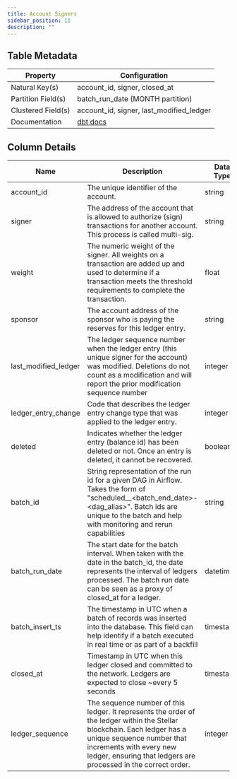 ```yaml
---
title: Account Signers
sidebar_position: 11
description: ""
---
```


<div className="scoped-data-dictionary-table">

## Table Metadata

| Property | Configuration |
| --- | --- |
| Natural Key(s) | account_id, signer, closed_at |
| Partition Field(s) | batch_run_date (MONTH partition) |
| Clustered Field(s) | account_id, signer, last_modified_ledger |
| Documentation | [dbt docs](http://www.stellar-dbt-docs.com/#!/source/source.stellar_dbt_public.crypto_stellar.account_signers) |

## Column Details

| Name | Description | Data Type | Domain Values | Required? | Notes |
| --- | --- | --- | --- | --- | --- |
| account_id | The unique identifier of the account. | string |  | Yes |  |
| signer | The address of the account that is allowed to authorize (sign) transactions for another account. This process is called multi-sig. | string |  | Yes |  |
| weight | The numeric weight of the signer. All weights on a transaction are added up and used to determine if a transaction meets the threshold requirements to complete the transaction. | float |  | Yes |  |
| sponsor | The account address of the sponsor who is paying the reserves for this ledger entry. | string |  | No |  |
| last_modified_ledger | The ledger sequence number when the ledger entry (this unique signer for the account) was modified. Deletions do not count as a modification and will report the prior modification sequence number | integer |  | Yes |  |
| ledger_entry_change | Code that describes the ledger entry change type that was applied to the ledger entry. | integer |  | Yes |  |
| deleted | Indicates whether the ledger entry (balance id) has been deleted or not. Once an entry is deleted, it cannot be recovered. | boolean |  | Yes |  |
| batch_id | String representation of the run id for a given DAG in Airflow. Takes the form of "scheduled\_\_\<batch_end_date>-\<dag_alias>". Batch ids are unique to the batch and help with monitoring and rerun capabilities | string |  | Yes |  |
| batch_run_date | The start date for the batch interval. When taken with the date in the batch_id, the date represents the interval of ledgers processed. The batch run date can be seen as a proxy of closed_at for a ledger. | datetime |  | Yes |  |
| batch_insert_ts | The timestamp in UTC when a batch of records was inserted into the database. This field can help identify if a batch executed in real time or as part of a backfill | timestamp |  | Yes |  |
| closed_at | Timestamp in UTC when this ledger closed and committed to the network. Ledgers are expected to close ~every 5 seconds | timestamp |  | Yes |  |
| ledger_sequence | The sequence number of this ledger. It represents the order of the ledger within the Stellar blockchain. Each ledger has a unique sequence number that increments with every new ledger, ensuring that ledgers are processed in the correct order. | integer |  | Yes |  |

</div>

